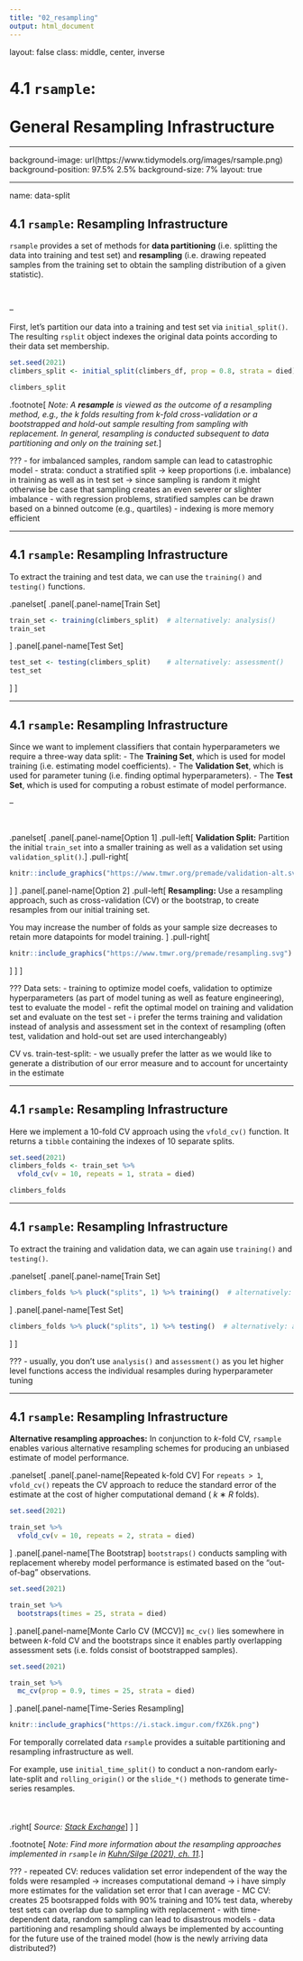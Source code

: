 ```yaml
---
title: "02_resampling"
output: html_document
---
```


layout: false
class: middle, center, inverse

# 4.1 `rsample`:<br><br>General Resampling Infrastructure

---

background-image: url(https://www.tidymodels.org/images/rsample.png)
background-position: 97.5% 2.5%
background-size: 7%
layout: true

---

name: data-split

## 4.1 `rsample`: Resampling Infrastructure

`rsample` provides a set of methods for **data partitioning** (i.e. splitting the data into training and test set) and **resampling** (i.e. drawing repeated samples from the training set to obtain the sampling distribution of a given statistic).

<br>

--

First, let's partition our data into a training and test set via `initial_split()`. The resulting `rsplit` object indexes the original data points according to their data set membership.
```r
set.seed(2021)
climbers_split <- initial_split(climbers_df, prop = 0.8, strata = died)

climbers_split
```

.footnote[
*Note: A __resample__ is viewed as the outcome of a resampling method, e.g., the $k$ folds resulting from $k$-fold cross-validation or a bootstrapped and hold-out sample resulting from sampling with replacement. In general, resampling is conducted subsequent to data partitioning and only on the training set.*
]

???
- for imbalanced samples, random sample can lead to catastrophic model
- strata: conduct a stratified split -> keep proportions (i.e. imbalance) in training as well as in test set -> since sampling is random it might otherwise be case that sampling creates an even severer or slighter imbalance
- with regression problems, stratified samples can be drawn based on a binned outcome (e.g., quartiles)
- indexing is more memory efficient

---

## 4.1 `rsample`: Resampling Infrastructure

To extract the training and test data, we can use the `training()` and `testing()` functions.

.panelset[
.panel[.panel-name[Train Set]
```r
train_set <- training(climbers_split)  # alternatively: analysis()
train_set
```

]
.panel[.panel-name[Test Set]
```r
test_set <- testing(climbers_split)    # alternatively: assessment()
test_set
```
]
]

---

## 4.1 `rsample`: Resampling Infrastructure

Since we want to implement classifiers that contain hyperparameters we require a three-way data split:
- The **Training Set**, which is used for model training (i.e. estimating model coefficients).
- The **Validation Set**, which is used for parameter tuning (i.e. finding optimal hyperparameters).
- The **Test Set**, which is used for computing a robust estimate of model performance.

--

<br>

.panelset[
.panel[.panel-name[Option 1]
.pull-left[
**Validation Split:** Partition the initial `train_set` into a smaller training as well as a validation set using `validation_split()`.
]
.pull-right[
```r
knitr::include_graphics("https://www.tmwr.org/premade/validation-alt.svg")
```
]
]
.panel[.panel-name[Option 2]
.pull-left[
**Resampling:** Use a resampling approach, such as cross-validation (CV) or the bootstrap, to create resamples from our initial training set.

You may increase the number of folds as your sample size decreases to retain more datapoints for model training.
]
.pull-right[
```r
knitr::include_graphics("https://www.tmwr.org/premade/resampling.svg")
```
]
]
]

???
Data sets:
- training to optimize model coefs, validation to optimize hyperparameters (as part of model tuning as well as feature engineering), test to evaluate the model
- refit the optimal model on training and validation set and evaluate on the test set
- i prefer the terms training and validation instead of analysis and assessment set in the context of resampling (often test, validation and hold-out set are used interchangeably)

CV vs. train-test-split:
- we usually prefer the latter as we would like to generate a distribution of our error measure and to account for uncertainty in the estimate

---

## 4.1 `rsample`: Resampling Infrastructure

Here we implement a 10-fold CV approach using the `vfold_cv()` function. It returns a `tibble` containing the indexes of 10 separate splits.
```r
set.seed(2021)
climbers_folds <- train_set %>% 
  vfold_cv(v = 10, repeats = 1, strata = died) 

climbers_folds
```

---

## 4.1 `rsample`: Resampling Infrastructure

To extract the training and validation data, we can again use `training()` and `testing()`.

.panelset[
.panel[.panel-name[Train Set]
```r
climbers_folds %>% pluck("splits", 1) %>% training()  # alternatively: analysis()
```
]
.panel[.panel-name[Test Set]
```r
climbers_folds %>% pluck("splits", 1) %>% testing()  # alternatively: assessment()
```
]
]

???
- usually, you don't use `analysis()` and `assessment()` as you let higher level functions access the individual resamples during hyperparameter tuning

---

## 4.1 `rsample`: Resampling Infrastructure

**Alternative resampling approaches:** In conjunction to $k$-fold CV, `rsample` enables various alternative resampling schemes for producing an unbiased estimate of model performance.

.panelset[
.panel[.panel-name[Repeated k-fold CV]
For `repeats > 1`, `vfold_cv()` repeats the CV approach to reduce the standard error of the estimate at the cost of higher computational demand ( $k∗R$ folds).
```r
set.seed(2021)

train_set %>%
  vfold_cv(v = 10, repeats = 2, strata = died)
```
]
.panel[.panel-name[The Bootstrap]
`bootstraps()` conducts sampling with replacement whereby model performance is estimated based on the "out-of-bag" observations.
```r
set.seed(2021)

train_set %>%
  bootstraps(times = 25, strata = died)
```
]
.panel[.panel-name[Monte Carlo CV (MCCV)]
`mc_cv()` lies somewhere in between $k$-fold CV and the bootstraps since it enables partly overlapping assessment sets (i.e. folds consist of bootstrapped samples).
```r
set.seed(2021)

train_set %>% 
  mc_cv(prop = 0.9, times = 25, strata = died)
```
]
.panel[.panel-name[Time-Series Resampling]
```r
knitr::include_graphics("https://i.stack.imgur.com/fXZ6k.png")
```

For temporally correlated data `rsample` provides a suitable partitioning and resampling infrastructure as well.

For example, use `initial_time_split()` to conduct a non-random early-late-split and `rolling_origin()` or the `slide_*()` methods to generate time-series resamples.
<br><br><br><br>
.right[
*Source: [Stack Exchange](https://stats.stackexchange.com/questions/14099/using-k-fold-cross-validation-for-time-series-model-selection)*
]
]
]

.footnote[
*Note: Find more information about the resampling approaches implemented in `rsample` in [Kuhn/Silge (2021), ch. 11](https://www.tmwr.org/compare.html).*
]

???
- repeated CV: reduces validation set error independent of the way the folds were resampled -> increases computational demand -> i have simply more estimates for the validation set error that I can average
- MC CV: creates 25 bootsrapped folds with 90% training and 10% test data, whereby test sets can overlap due to sampling with replacement
- with time-dependent data, random sampling can lead to disastrous models
- data partitioning and resampling should always be implemented by accounting for the future use of the trained model (how is the newly arriving data distributed?)


